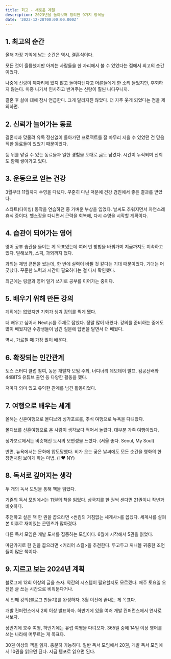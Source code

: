 ```yaml
---
title: 회고 - 새로운 계절
description: 2023년을 돌아보며 정리한 9가지 항목들
date: '2023-12-28T00:00:00.000Z'
---
```


## 1. 최고의 순간

올해 가장 기억에 남는 순간은 역시, 결혼식이다.

모든 것이 훌륭했지만 아끼는 사람들을 한 자리에서 볼 수 있었다는 점에서 최고의 순간이었다.

나중에 신랑이 제자리에 있지 않고 돌아다닌다고 어른들에게 한 소리 들었지만, 후회하지 않는다. 마중 나가서 인사하고 반겨주는 신랑이 훨씬 나다우니까.

결혼 후 삶에 대해 잠시 언급한다. 크게 달라지진 않았다. 더 자주 웃게 되었다는 점을 제외하면.

## 2. 신뢰가 늘어가는 동료

결혼식과 맞물려 유독 정신없이 돌아가던 프로젝트를 잘 마무리 지을 수 있었던 건 믿음직한 동료들이 있었기 때문이었다.

등 뒤를 맡길 수 있는 동료들과 일한 경험을 토대로 [글](/trustworthy-colleague-to-rely-on)도 남겼다. 시간이 누적되며 신뢰도 함께 쌓아가고 있다.

## 3. 운동으로 얻는 건강

3월부터 11월까지 수영을 다녔다. 꾸준히 다닌 덕분에 건강 검진에서 좋은 결과를 받았다.

스타트(다이빙) 동작을 연습하던 중 가벼운 부상을 입었다. 날씨도 추워지면서 자연스레 휴식 중이다. 헬스장을 다니면서 근력을 회복해, 다시 수영을 시작할 계획이다.

## 4. 습관이 되어가는 영어

영어 공부 습관을 들이는 게 목표였는데 여러 번 방법을 바꿔가며 지금까지도 지속하고 있다. 말해보카, 스픽, 과외까지 했다.

과외는 제법 큰돈을 썼는데, 한 번에 실력이 바뀔 것 같다는 기대 때문이었다. 기대는 어긋났다. 꾸준한 노력과 시간이 필요하다는 걸 다시 확인했다.

최근에는 링글과 영어 일기 쓰기로 공부를 이어가는 중이다.

## 5. 배우기 위해 만든 강의

계획에는 없었지만 기회가 생겨 [강의](https://inf.run/kzcU)를 찍게 됐다.

더 배우고 싶어서 Next.js를 주제로 잡았다. 정말 많이 배웠다. 강의를 준비하는 중에도 많이 배웠지만 수강생들이 남긴 질문에 답변을 달면서 더 배웠다.

역시, 가르칠 때 가장 많이 배운다.

## 6. 확장되는 인간관계

토스 스터디 클럽 참여, 동문 개발자 모임 주최, 너디너리 데모데이 발표, 컴공선배와 44BITS 유튜브 출연 등 다양한 활동을 했다.

저마다 의미 있고 유익한 관계를 남긴 활동이었다.

## 7. 여행으로 배우는 세계

올해는 신혼여행으로 몰디브와 싱가포르를, 추석 여행으로 뉴욕을 다녀왔다.

몰디브를 신혼여행으로 온 사람이 생각보다 적어서 놀랐다. 대부분 가족 여행이었다.

싱가포르에서는 비슷해진 도시의 보편성을 느꼈다. (서울 좋다. Seoul, My Soul)

반면, 뉴욕에서는 문화에 압도당했다. 비가 오는 궂은 날씨에도 모든 순간을 영화의 한 장면처럼 보이게 하는 마법. (I ❤️ NY)

## 8. 독서로 깊어지는 생각

두 개의 독서 모임을 통해 책을 읽었다.

기존의 독서 모임에서는 11권의 책을 읽었다. 삼국지를 한 권씩 센다면 21권이니 작년과 비슷하다.

추천하고 싶은 책 한 권을 꼽으라면 \<썬킴의 거침없는 세계사\>를 꼽겠다. 세계사를 살펴본 이후로 재미있는 콘텐츠가 많아졌다.

다른 독서 모임은 개발 도서를 집중하는 모임이다. 6월에 시작해서 5권을 읽었다.

마찬가지로 한 권을 꼽으라면 \<커리어 스킬\>을 추천한다. 두고두고 꺼내볼 귀중한 조언들이 많은 책이다.

## 9. 지르고 보는 2024년 계획

블로그에 12회 이상의 글을 쓰자. 약간의 시스템이 필요할지도 모르겠다. 매주 토요일 오전은 글 쓰는 시간으로 비워둔다거나.

세 번째 강의(블로그 만들기)를 완성하자. 3월 이전에 끝내는 게 목표다.

개발 컨퍼런스에서 2회 이상 발표하자. 하반기에 있을 여러 개발 컨퍼런스에서 연사로 서보자.

상반기에 호주 여행, 하반기에는 유럽 여행을 다녀오자. 365일 중에 14일 이상 영어를 쓰는 나라에 머무르는 게 목표다.

30권 이상의 책을 읽자. 충분히 가능하다. 일반 독서 모임에서 20권, 개발 독서 모임에서 10권을 읽으면 된다. 지금 템포로 읽으면 된다.

